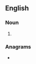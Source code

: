 ==English==

===Noun===
{{head|en|noun plural form}}

# {{plural of|mower|lang=en}}

===Anagrams===
* {{anagrams|en|Womers|morwes|remows|wormes}}